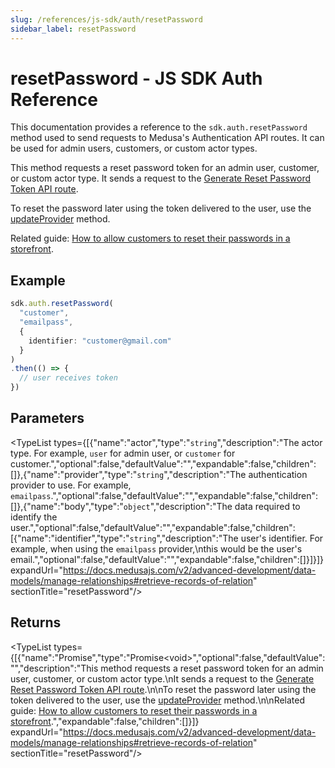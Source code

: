```yaml
---
slug: /references/js-sdk/auth/resetPassword
sidebar_label: resetPassword
---
```



# resetPassword - JS SDK Auth Reference

This documentation provides a reference to the `sdk.auth.resetPassword` method used to send requests to Medusa's Authentication API routes. It can be used for admin users, customers, or custom actor types.

This method requests a reset password token for an admin user, customer, or custom actor type.
It sends a request to the [Generate Reset Password Token API route](https://docs.medusajs.com/api/admin#auth\_postactor\_typeauth\_providerresetpassword).

To reset the password later using the token delivered to the user, use the [updateProvider](../js_sdk.auth.Auth.updateProvider/page.mdx) method.

Related guide: [How to allow customers to reset their passwords in a storefront](https://docs.medusajs.com/resources/storefront-development/customers/reset-password).

## Example

```ts
sdk.auth.resetPassword(
  "customer",
  "emailpass",
  {
    identifier: "customer@gmail.com"
  }
)
.then(() => {
  // user receives token
})
```

## Parameters

<TypeList types={[{"name":"actor","type":"`string`","description":"The actor type. For example, `user` for admin user, or `customer` for customer.","optional":false,"defaultValue":"","expandable":false,"children":[]},{"name":"provider","type":"`string`","description":"The authentication provider to use. For example, `emailpass`.","optional":false,"defaultValue":"","expandable":false,"children":[]},{"name":"body","type":"`object`","description":"The data required to identify the user.","optional":false,"defaultValue":"","expandable":false,"children":[{"name":"identifier","type":"`string`","description":"The user's identifier. For example, when using the `emailpass` provider,\nthis would be the user's email.","optional":false,"defaultValue":"","expandable":false,"children":[]}]}]} expandUrl="https://docs.medusajs.com/v2/advanced-development/data-models/manage-relationships#retrieve-records-of-relation" sectionTitle="resetPassword"/>

## Returns

<TypeList types={[{"name":"Promise","type":"Promise&#60;void&#62;","optional":false,"defaultValue":"","description":"This method requests a reset password token for an admin user, customer, or custom actor type.\nIt sends a request to the [Generate Reset Password Token API route](https://docs.medusajs.com/api/admin#auth\\_postactor\\_typeauth\\_providerresetpassword).\n\nTo reset the password later using the token delivered to the user, use the [updateProvider](../js_sdk.auth.Auth.updateProvider/page.mdx) method.\n\nRelated guide: [How to allow customers to reset their passwords in a storefront](https://docs.medusajs.com/resources/storefront-development/customers/reset-password).","expandable":false,"children":[]}]} expandUrl="https://docs.medusajs.com/v2/advanced-development/data-models/manage-relationships#retrieve-records-of-relation" sectionTitle="resetPassword"/>
